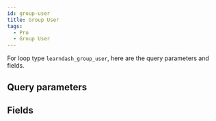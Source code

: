 ```yaml
---
id: group-user
title: Group User
tags:
  - Pro
  - Group User
---
```


For loop type `learndash_group_user`, here are the query parameters and fields.

## Query parameters

<QueryArgsList args={json.query_args} />

## Fields

<FieldsList fields={json.fields} />
